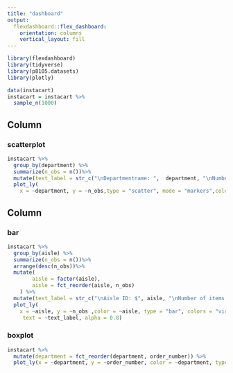 ```yaml
---
title: "dashboard"
output: 
  flexdashboard::flex_dashboard:
    orientation: columns
    vertical_layout: fill
---
```


```r
library(flexdashboard)
library(tidyverse)
library(p8105.datasets)
library(plotly)
```

```r
data(instacart)
instacart = instacart %>% 
  sample_n(1000)
```

Column {data-width=650}
-----------------------------------------------------------------------

### scatterplot

```r
instacart %>%
  group_by(department) %>%
  summarize(n_obs = n())%>%
  mutate(text_label = str_c("\nDepartmentname: ",  department, "\nNumber of items: ",n_obs)) %>%
  plot_ly(
    x = ~department, y = ~n_obs,type = "scatter", mode = "markers",color = ~department,colors = "viridis",  text = ~text_label, alpha = 0.8)
```

Column {data-width=350}
-----------------------------------------------------------------------

### bar

```r
instacart %>%
  group_by(aisle) %>%
  summarize(n_obs = n())%>%
  arrange(desc(n_obs))%>%
  mutate(
        aisle = factor(aisle),
        aisle = fct_reorder(aisle, n_obs)
    ) %>%
  mutate(text_label = str_c("\nAisle ID: $", aisle, "\nNumber of items: ",n_obs)) %>% 
  plot_ly(
    x = ~aisle, y = ~n_obs ,color = ~aisle, type = "bar", colors = "viridis",
     text = ~text_label, alpha = 0.8)

```



### boxplot
```r
instacart %>% 
  mutate(department = fct_reorder(department, order_number)) %>% 
  plot_ly(x = ~department, y = ~order_number, color = ~department, type = "box", colors = "viridis")
```